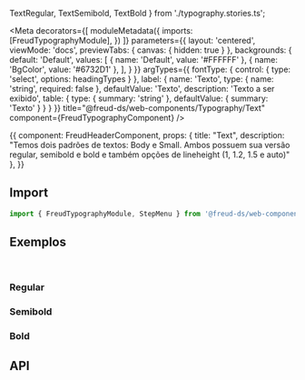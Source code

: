 
  TextRegular,
  TextSemibold,
  TextBold
} from './typography.stories.ts';

<Meta
  decorators={[
    moduleMetadata({
      imports: [FreudTypographyModule],
    })
  ]}
  parameters={{
    layout: 'centered',
    viewMode: 'docs',
    previewTabs: {
      canvas: { hidden: true }
    },
    backgrounds: {
      default: 'Default',
      values: [
        { name: 'Default', value: '#FFFFFF' },
        { name: 'BgColor', value: '#6732D1' },
      ],
    }
  }}
  argTypes={{
    fontType: {
      control: {
        type: 'select',
        options: headingTypes
      }
    },
    label: {
      name: 'Texto',
      type: { name: 'string', required: false },
      defaultValue: 'Texto',
      description: 'Texto a ser exibido',
      table: {
        type: { summary: 'string' },
        defaultValue: { summary: 'Texto' }
      }
    }
  }}
title="@freud-ds/web-components/Typography/Text" component={FreudTypographyComponent} />

<Story name="Storyname-hidden">
  {{
    component: FreudHeaderComponent,
    props: {
      title: "Text",
      description: "Temos dois padrões de textos: Body e Small. Ambos possuem sua versão regular, semibold e bold e também opções de lineheight (1, 1.2, 1.5 e auto)"
    },
  }}
</Story>

## <a id="importing"></a>Import

```ts
import { FreudTypographyModule, StepMenu } from '@freud-ds/web-components';
```

## <a id="exemplos"></a>Exemplos
<br />

### Regular
<Canvas>
  <Story story={TextRegular}/>
</Canvas>

### Semibold
<Canvas>
  <Story story={TextSemibold}/>
</Canvas>

### Bold
<Canvas>
  <Story story={TextBold}/>
</Canvas>

## <a id="api"></a>API

<ArgsTable of={FreudTypographyComponent} />
